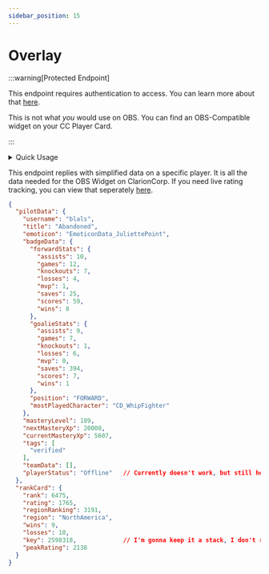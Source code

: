 ```yaml
---
sidebar_position: 15
---
```


# Overlay

:::warning[Protected Endpoint]

This endpoint requires authentication to access. You can learn more about that [here](#).

This is not what *you* would use on OBS. You can find an OBS-Compatible widget on your CC Player Card.

:::


<details>
  <summary>Quick Usage</summary>
  
  <Tabs>
    <TabItem value="url" label="URL">
      <pre><code>
      {`GET ${constants.siteUrl}/v2/overlay/<USERNAME>`}
      </code></pre>
    </TabItem>

    <TabItem value="params" label="Parameters">
      - `region`: [Region](/docs/clarion-api/internal-types/regions.md)
    </TabItem>
  </Tabs>
  
</details>

This endpoint replies with simplified data on a specific player. It is all the data needed for the OBS Widget on ClarionCorp.
If you need live rating tracking, you can view that seperately [here](/docs/clarion-api/v2/tracking).

```JSON
{
  "pilotData": {
    "username": "blals",
    "title": "Abandoned",
    "emoticon": "EmoticonData_JuliettePoint",
    "badgeData": {
      "forwardStats": {
        "assists": 10,
        "games": 12,
        "knockouts": 7,
        "losses": 4,
        "mvp": 1,
        "saves": 25,
        "scores": 59,
        "wins": 8
      },
      "goalieStats": {
        "assists": 9,
        "games": 7,
        "knockouts": 1,
        "losses": 6,
        "mvp": 0,
        "saves": 394,
        "scores": 7,
        "wins": 1
      },
      "position": "FORWARD",
      "mostPlayedCharacter": "CD_WhipFighter"
    },
    "masteryLevel": 189,
    "nextMasteryXp": 20000,
    "currentMasteryXp": 5607,
    "tags": [
      "verified"
    ],
    "teamData": [],
    "playerStatus": "Offline"   // Currently doesn't work, but still here in case it gets re-added someday.
  },
  "rankCard": {
    "rank": 6475,
    "rating": 1765,
    "regionRanking": 3191,
    "region": "NorthAmerica",
    "wins": 9,
    "losses": 10,
    "key": 2598318,             // I'm gonna keep it a stack, I don't remember what this does lol.
    "peakRating": 2138
  }
}
```